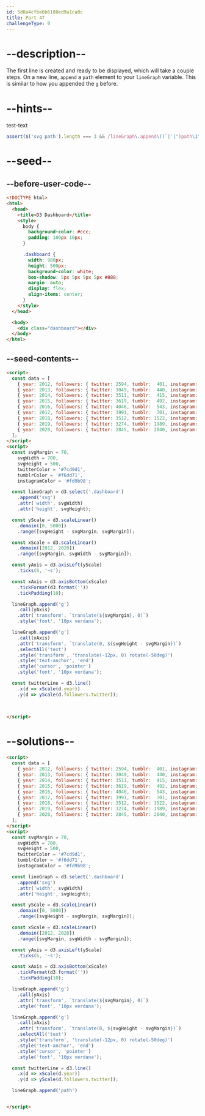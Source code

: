 ```yaml
---
id: 5d8a4cfbe6b6180ed9a1ca0c
title: Part 47
challengeType: 0
---
```


# --description--

The first line is created and ready to be displayed, which will take a couple steps. On a new line, `append` a `path` element to your `lineGraph` variable. This is similar to how you appended the `g` before.

# --hints--

test-text

```js
assert($('svg path').length === 3 && /lineGraph\.append\((`|'|")path\1\)/gi.test(code));
```

# --seed--

## --before-user-code--

```html
<!DOCTYPE html>
<html>
  <head>
    <title>D3 Dashboard</title>
    <style>
      body {
        background-color: #ccc;
        padding: 100px 10px;
      }

      .dashboard {
        width: 980px;
        height: 500px;
        background-color: white;
        box-shadow: 5px 5px 5px 5px #888;
        margin: auto;
        display: flex;
        align-items: center;
      }
    </style>
  </head>

  <body>
    <div class="dashboard"></div>
  </body>
</html>
```

## --seed-contents--

```html
<script>
  const data = [ 
    { year: 2012, followers: { twitter: 2594, tumblr:  401, instagram:   83 }},
    { year: 2013, followers: { twitter: 3049, tumblr:  440, instagram:  192 }},
    { year: 2014, followers: { twitter: 3511, tumblr:  415, instagram:  511 }},
    { year: 2015, followers: { twitter: 3619, tumblr:  492, instagram: 1014 }},
    { year: 2016, followers: { twitter: 4046, tumblr:  543, instagram: 2066 }},
    { year: 2017, followers: { twitter: 3991, tumblr:  701, instagram: 3032 }},
    { year: 2018, followers: { twitter: 3512, tumblr: 1522, instagram: 4512 }},
    { year: 2019, followers: { twitter: 3274, tumblr: 1989, instagram: 4715 }},
    { year: 2020, followers: { twitter: 2845, tumblr: 2040, instagram: 4801 }}
  ];
</script>
<script>
  const svgMargin = 70,
    svgWidth = 700,
    svgHeight = 500,
    twitterColor = '#7cd9d1',
    tumblrColor = '#f6dd71',
    instagramColor = '#fd9b98';

  const lineGraph = d3.select('.dashboard')
    .append('svg')
    .attr('width', svgWidth)
    .attr('height', svgHeight);

  const yScale = d3.scaleLinear()
    .domain([0, 5000])
    .range([svgHeight - svgMargin, svgMargin]);

  const xScale = d3.scaleLinear()
    .domain([2012, 2020])
    .range([svgMargin, svgWidth - svgMargin]);

  const yAxis = d3.axisLeft(yScale)
    .ticks(6, '~s');

  const xAxis = d3.axisBottom(xScale)
    .tickFormat(d3.format(''))
    .tickPadding(10);

  lineGraph.append('g')
    .call(yAxis)
    .attr('transform', `translate(${svgMargin}, 0)`)
    .style('font', '10px verdana');

  lineGraph.append('g')
    .call(xAxis)
    .attr('transform', `translate(0, ${svgHeight - svgMargin})`)
    .selectAll('text')
    .style('transform', 'translate(-12px, 0) rotate(-50deg)')
    .style('text-anchor', 'end')
    .style('cursor', 'pointer')
    .style('font', '10px verdana');

  const twitterLine = d3.line()
    .x(d => xScale(d.year))
    .y(d => yScale(d.followers.twitter));


    
</script>
```

# --solutions--

```html
<script>
  const data = [ 
    { year: 2012, followers: { twitter: 2594, tumblr:  401, instagram:   83 }},
    { year: 2013, followers: { twitter: 3049, tumblr:  440, instagram:  192 }},
    { year: 2014, followers: { twitter: 3511, tumblr:  415, instagram:  511 }},
    { year: 2015, followers: { twitter: 3619, tumblr:  492, instagram: 1014 }},
    { year: 2016, followers: { twitter: 4046, tumblr:  543, instagram: 2066 }},
    { year: 2017, followers: { twitter: 3991, tumblr:  701, instagram: 3032 }},
    { year: 2018, followers: { twitter: 3512, tumblr: 1522, instagram: 4512 }},
    { year: 2019, followers: { twitter: 3274, tumblr: 1989, instagram: 4715 }},
    { year: 2020, followers: { twitter: 2845, tumblr: 2040, instagram: 4801 }}
  ];
</script>
<script>
  const svgMargin = 70,
    svgWidth = 700,
    svgHeight = 500,
    twitterColor = '#7cd9d1',
    tumblrColor = '#f6dd71',
    instagramColor = '#fd9b98';

  const lineGraph = d3.select('.dashboard')
    .append('svg')
    .attr('width', svgWidth)
    .attr('height', svgHeight);

  const yScale = d3.scaleLinear()
    .domain([0, 5000])
    .range([svgHeight - svgMargin, svgMargin]);

  const xScale = d3.scaleLinear()
    .domain([2012, 2020])
    .range([svgMargin, svgWidth - svgMargin]);

  const yAxis = d3.axisLeft(yScale)
    .ticks(6, '~s');

  const xAxis = d3.axisBottom(xScale)
    .tickFormat(d3.format(''))
    .tickPadding(10);

  lineGraph.append('g')
    .call(yAxis)
    .attr('transform', `translate(${svgMargin}, 0)`)
    .style('font', '10px verdana');

  lineGraph.append('g')
    .call(xAxis)
    .attr('transform', `translate(0, ${svgHeight - svgMargin})`)
    .selectAll('text')
    .style('transform', 'translate(-12px, 0) rotate(-50deg)')
    .style('text-anchor', 'end')
    .style('cursor', 'pointer')
    .style('font', '10px verdana');

  const twitterLine = d3.line()
    .x(d => xScale(d.year))
    .y(d => yScale(d.followers.twitter));

  lineGraph.append('path')


</script>
```
